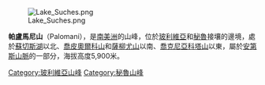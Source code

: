 {{Multiple issues|
{{No footnotes|time=2020-08-18T12:58:59+00:00}}
{{refimprove|time=2020-08-18T12:58:59+00:00}}
}}

[[Image:Lake_Suches.png|right]]

{{Coord|14|43|3|S|69|14|31|W|display=title}}

'''帕盧馬尼山'''（Palomani），是[[南美洲|南美洲]]的山峰，位於[[玻利維亞|玻利維亞]]和[[秘魯|秘魯]]接壤的邊境，處於[[蘇切斯湖|蘇切斯湖]]以北、[[喬皮奧爾科山|喬皮奧爾科山]]和[[薩柳尤山|薩柳尤山]]以南、[[喬克尼亞科塔山_(聖安東尼奧德普蒂納省)|喬克尼亞科塔山]]以東，屬於[[安第斯山脈|安第斯山脈]]的一部分，海拔高度5,900米。

{{Bolivia-geo-stub}}
{{Peru-geo-stub}}
[[Category:玻利維亞山峰|Category:玻利維亞山峰]]
[[Category:秘魯山峰|Category:秘魯山峰]]